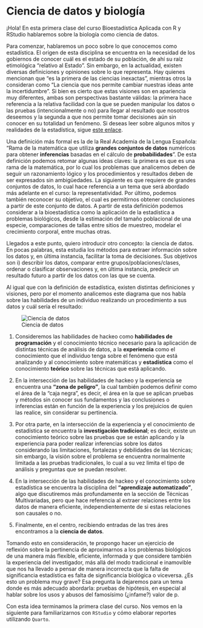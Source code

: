 # Ciencia de datos y biología

¡Hola! En esta primera clase del curso Bioestadística Aplicada con R y RStudio hablaremos sobre la biología como ciencia de datos.

Para comenzar, hablaremos un poco sobre lo que conocemos como estadística.  El origen de esta disciplina se encuentra en la necesidad de los gobiernos de conocer cuál es el estado de su población, de ahí su raíz etimológica "relativo al Estado". Sin embargo, en la actualidad, existen diversas definiciones y opiniones sobre lo que representa. Hay quienes mencionan que "es la primera de las ciencias inexactas", mientras otros la consideran como "La ciencia que nos permite cambiar nuestras ideas ante la incertidumbre". Si bien es cierto que estas visiones son en apariencia muy diferentes, ambas son perspectivas bastante válidas: la primera hace referencia a la relativa facilidad con la que se pueden manipular los datos o las pruebas (intencionalmente o no) para llegar al resultado que nosotros deseemos y la segunda a que nos permite tomar decisiones aún sin conocer en su totalidad un fenómeno. Si deseas leer sobre algunos mitos y realidades de la estadística, sigue [este enlace](https://bit.ly/3kJ12Pz).

Una definición más formal es la de la Real Academia de la Lengua Española: "Rama de la matemática que utiliza **grandes conjuntos de datos** numéricos para obtener **inferencias** basadas en el cálculo de **probabilidades**". De esta definición podemos retomar algunas ideas claves: la primera es que es una rama de la matemática, por lo cual los problemas que analicemos deben de seguir un razonamiento lógico y  los procedimientos y resultados deben de ser expresados sin ambigüedades. La siguiente es que requiere de grandes conjuntos de datos, lo cual hace referencia a un tema que será abordado más adelante en el curso: la representatividad. Por último, podemos también reconocer su objetivo, el cual es permitirnos obtener conclusiones a partir de este conjunto de datos. A partir de esta definición podemos considerar a la bioestadística como la aplicación de la estadística a problemas biológicos, desde la estimación del tamaño poblacional de una especie, comparaciones de tallas entre sitios de muestreo, modelar el crecimiento corporal, entre muchas otras.

Llegados a este punto, quiero introducir otro concepto: la ciencia de datos. En pocas palabras, esta estudia los métodos para extraer información sobre los datos y, en última instancia, facilitar la toma de decisiones. Sus objetivos son i) describir los datos, comparar entre grupos/poblaciones/clases, ordenar o clasificar observaciones y, en última instancia, predecir un resultado futuro a partir de los datos con las que se cuenta. 

Al igual que con la definición de estadística, existen distintas definiciones y visiones, pero por el momento analicemos este diagrama que nos habla sobre las habilidades de un individuo realizando un procedimiento a sus datos y cuál sería el resultado:

![Ciencia de datos](){#fig-cdatos}

1. Consideremos las habilidades de hackeo como **habilidades de programación** y el conocimiento técnico necesario para la aplicación de distintas técnicas de análisis de datos, a la **experiencia** como el conocimiento que el individuo tenga sobre el fenómeno que está analizando y al conocimiento sobre matemáticas y **estadística** como el conocimiento **teórico** sobre las técnicas que está aplicando. 

2. En la intersección de las habilidades de hackeo y la experiencia se encuentra una **"zona de peligro"**, la cual también podemos definir como el área de la "caja negra", es decir, el área en la que se aplican pruebas y métodos sin conocer sus fundamentos y las conclusiones o inferencias están en función de la experiencia y los prejuicios de quien las realice, sin considerar su pertinencia. 

3. Por otra parte, en la intersección de la experiencia y el conocimiento de estadística se encuentra la **investigación tradicional**; es decir, existe un conocimiento teórico sobre las pruebas que se están aplicando y la experiencia para poder realizar inferencias sobre los datos considerando las limitaciones, fortalezas y debilidades de las técnicas; sin embargo, la visión sobre el problema se encuentra normalmente limitada a las pruebas tradicionales, lo cual a su vez limita el tipo de análisis y preguntas que se puedan resolver.

4. En la intersección de las habilidades de hackeo y el conocimiento sobre estadística se encuentra la disciplina del **"aprendizaje automatizado"**, algo que discutiremos más profundamente en la sección de Técnicas Multivariadas, pero que hace referencia al extraer relaciones entre los datos de manera eficiente, independientemente de si estas relaciones son causales o no. 

5. Finalmente, en el centro, recibiendo entradas de las tres áres encontramos a la **ciencia de datos**.

Tomando esto en consideración, te propongo hacer un ejercicio de reflexión sobre la pertinencia de aproximarnos a los problemas biológicos de una manera más flexible, eficiente, informada y que considere también la experiencia del investigador, más allá del modo tradicional e inamovible que nos ha llevado a pensar de manera incorrecta que la falta de significancia estadística es falta de significancia biológica o viceversa. ¿Es esto un problema muy grave? Esa pregunta la dejaremos para un tema donde es más adecuado abordarla: pruebas de hipótesis, en especial al hablar sobre los usos y abusos del famosísimo (¿infame?) valor de p.

Con esta idea terminamos la primera clase del curso. Nos vemos en la siguiente para familiarizarnos con `RStudio` y cómo elaborar reportes utilizando `Quarto`.